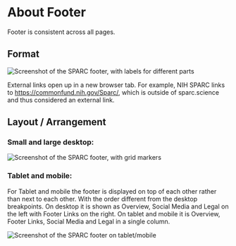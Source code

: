 

<Meta title="Large Components/Footer" />

# About Footer

Footer is consistent across all pages.

## Format

<div>
  <img src={Footer1} alt="Screenshot of the SPARC footer, with labels for different parts" />
</div>

External links open up in a new browser tab.  For example, NIH SPARC links to https://commonfund.nih.gov/Sparc/, which is outside of sparc.science and thus considered an external link.

## Layout / Arrangement

### Small and large desktop:
<img src={Footer2} alt="Screenshot of the SPARC footer, with grid markers" />

### Tablet and mobile:

For Tablet and mobile the footer is displayed on top of each other rather than next to each other. With the order different from the desktop breakpoints. On desktop it is shown as Overview, Social Media and Legal on the left with Footer Links on the right. On tablet and mobile it is Overview,  Footer Links, Social Media and Legal in a single column.

<img src={Footer3} alt="Screenshot of the SPARC footer on tablet/mobile" />
